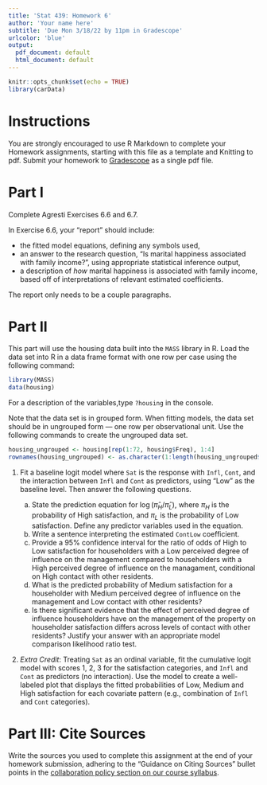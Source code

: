```yaml
---
title: 'Stat 439: Homework 6'
author: 'Your name here'
subtitle: 'Due Mon 3/18/22 by 11pm in Gradescope'
urlcolor: 'blue'
output:
  pdf_document: default
  html_document: default
---
```


```r
knitr::opts_chunk$set(echo = TRUE)
library(carData)
```

# Instructions

You are strongly encouraged to use R Markdown to complete your Homework assignments, starting with this file as a template and Knitting to pdf. Submit your homework to [Gradescope](https://www.gradescope.com/) as a single pdf file.

# Part I

Complete Agresti Exercises 6.6 and 6.7.

In Exercise 6.6, your "report" should include:

* the fitted model equations, defining any symbols used,
* an answer to the research question, "Is marital happiness associated with family income?", using appropriate statistical inference output,
* a description of *how* marital happiness is associated with family income, based off of interpretations of relevant estimated coefficients.

The report only needs to be a couple paragraphs.


# Part II

This part will use the housing data built into the `MASS` library in R. Load the data set into R in a data frame format with one row per case using the following command:

```r
library(MASS)
data(housing)
```

For a description of the variables,type `?housing` in the console.

Note that the data set is in grouped form. When fitting models, the data set should be in ungrouped form --- one row per observational unit. Use the following commands to create the ungrouped data set.
```r
housing_ungrouped <- housing[rep(1:72, housing$Freq), 1:4]
rownames(housing_ungrouped) <- as.character(1:length(housing_ungrouped$Sat))
```


1. Fit a baseline logit model where `Sat` is the response with `Infl`, `Cont`, and the interaction between `Infl` and `Cont` as predictors, using "Low" as the baseline level. Then answer the following questions.

    a. State the prediction equation for $\log(\hat{\pi}_H/\hat{\pi}_L)$, where $\pi_H$ is the probability of High satisfaction, and $\pi_L$ is the probability of Low satisfaction. Define any predictor variables used in the equation. 
    b. Write a sentence interpreting the estimated `ContLow` coefficient.
    c. Provide a 95\% confidence interval for the ratio of odds of High to Low satisfaction for householders with a Low perceived degree of influence on the management compared to householders with a High perceived degree of influence on the managament, conditional on High contact with other residents.
    d. What is the predicted probability of Medium satisfaction for a householder with Medium perceived degree of influence on the management and Low contact with other residents?
    e. Is there significant evidence that the effect of perceived degree of influence householders have on the management of the property on householder satisfaction differs across levels of contact with other residents? Justify your answer with an appropriate model comparison likelihood ratio test.
    
2. *Extra Credit*:  Treating `Sat` as an ordinal variable, fit the cumulative logit model with scores 1, 2, 3 for the satisfaction categories, and `Infl` and `Cont` as predictors (no interaction). Use the model to create a well-labeled plot that displays the fitted probabilities of Low, Medium and High satisfaction for each covariate pattern (e.g., combination of `Infl` and `Cont` categories).

# Part III: Cite Sources

Write the sources you used to complete this assignment at the end of your homework submission, adhering to the "Guidance on Citing Sources" bullet points in the [collaboration policy section on our course syllabus](https://staceyhancock.github.io/stat439/index.html#Policy_on_collaboration_and_academic_misconduct).


